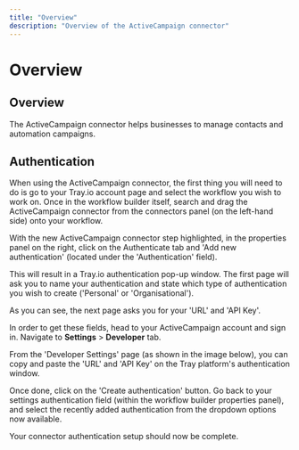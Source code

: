 ```yaml
---
title: "Overview"
description: "Overview of the ActiveCampaign connector"
---
```


# Overview

## Overview

The ActiveCampaign connector helps businesses to manage contacts and automation campaigns.

## Authentication

When using the ActiveCampaign connector, the first thing you will need to do is go to your Tray.io account page and select the workflow you wish to work on. Once in the workflow builder itself, search and drag the ActiveCampaign connector from the connectors panel (on the left-hand side) onto your workflow.

With the new ActiveCampaign connector step highlighted, in the properties panel on the right, click on the Authenticate tab and 'Add new authentication' (located under the 'Authentication' field).

This will result in a Tray.io authentication pop-up window. The first page will ask you to name your authentication and state which type of authentication you wish to create ('Personal' or 'Organisational').

As you can see, the next page asks you for your 'URL' and 'API Key'.

In order to get these fields, head to your ActiveCampaign account and sign in. Navigate to **Settings** > **Developer** tab.

From the 'Developer Settings' page (as shown in the image below), you can copy and paste the 'URL' and 'API Key' on the Tray platform's authentication window.

Once done, click on the 'Create authentication' button. Go back to your settings authentication field (within the workflow builder properties panel), and select the recently added authentication from the dropdown options now available.

Your connector authentication setup should now be complete.
